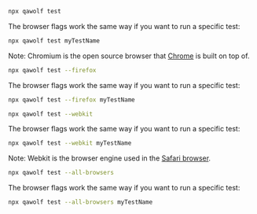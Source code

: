 
<BrowserTabs>
<TabItem value="chromium">

```bash
npx qawolf test
```

The browser flags work the same way if you want to run a specific test:

```bash
npx qawolf test myTestName
```

Note: Chromium is the open source browser that [Chrome](https://www.google.com/chrome) is built on top of.

</TabItem>
<TabItem value="firefox">

```bash
npx qawolf test --firefox
```

The browser flags work the same way if you want to run a specific test:

```bash
npx qawolf test --firefox myTestName
```

</TabItem>
<TabItem value="webkit">

```bash
npx qawolf test --webkit
```

The browser flags work the same way if you want to run a specific test:

```bash
npx qawolf test --webkit myTestName
```

Note: Webkit is the browser engine used in the [Safari browser](https://www.apple.com/safari).

</TabItem>
<TabItem value="all">

```bash
npx qawolf test --all-browsers
```

The browser flags work the same way if you want to run a specific test:

```bash
npx qawolf test --all-browsers myTestName
```

</TabItem>
</BrowserTabs>
